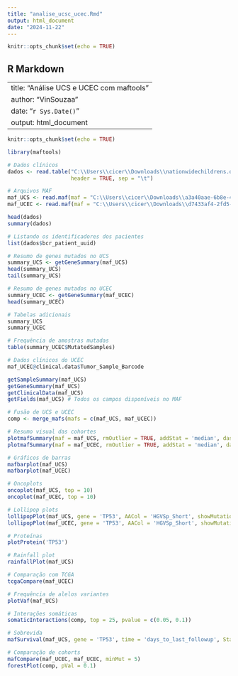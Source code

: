 ```yaml
---
title: "analise_ucsc_ucec.Rmd"
output: html_document
date: "2024-11-22"
---
```


```r
knitr::opts_chunk$set(echo = TRUE)
```

## R Markdown

---
title: "Análise UCS e UCEC com maftools"
author: "VinSouzaa"
date: "`r Sys.Date()`"
output: html_document
---

```r
knitr::opts_chunk$set(echo = TRUE)

library(maftools)

# Dados clínicos
dados <- read.table("C:\\Users\\cicer\\Downloads\\nationwidechildrens.org_clinical_patient_ucs.txt", 
                    header = TRUE, sep = "\t")

# Arquivos MAF
maf_UCS <- read.maf(maf = "C:\\Users\\cicer\\Downloads\\a3a40aae-6b8e-4bf5-9fe1-4055f207a38a.wxs.aliquot_ensemble_masked.maf")
maf_UCEC <- read.maf(maf = "C:\\Users\\cicer\\Downloads\\d7433af4-2fd5-4a8e-84af-a1c86a73f4c6.wxs.aliquot_ensemble_masked.maf")
```

```r
head(dados)
summary(dados)

# Listando os identificadores dos pacientes
list(dados$bcr_patient_uuid)
```

```r
# Resumo de genes mutados no UCS
summary_UCS <- getGeneSummary(maf_UCS)
head(summary_UCS)
tail(summary_UCS)

# Resumo de genes mutados no UCEC
summary_UCEC <- getGeneSummary(maf_UCEC)
head(summary_UCEC)

# Tabelas adicionais
summary_UCS
summary_UCEC

# Frequência de amostras mutadas
table(summary_UCEC$MutatedSamples)

# Dados clínicos do UCEC
maf_UCEC@clinical.data$Tumor_Sample_Barcode
```

```r
getSampleSummary(maf_UCS)
getGeneSummary(maf_UCS)
getClinicalData(maf_UCS)
getFields(maf_UCS) # Todos os campos disponíveis no MAF
```

```r
# Fusão de UCS e UCEC
comp <- merge_mafs(mafs = c(maf_UCS, maf_UCEC))

# Resumo visual das cohortes
plotmafSummary(maf = maf_UCS, rmOutlier = TRUE, addStat = 'median', dashboard = TRUE, titvRaw = FALSE)
plotmafSummary(maf = maf_UCEC, rmOutlier = TRUE, addStat = 'median', dashboard = TRUE, titvRaw = FALSE)
```

```r
# Gráficos de barras
mafbarplot(maf_UCS)
mafbarplot(maf_UCEC)

# Oncoplots
oncoplot(maf_UCS, top = 10)
oncoplot(maf_UCEC, top = 10)

# Lollipop plots
lollipopPlot(maf_UCS, gene = 'TP53', AACol = 'HGVSp_Short', showMutationRate = TRUE)
lollipopPlot(maf_UCEC, gene = 'TP53', AACol = 'HGVSp_Short', showMutationRate = TRUE)

# Proteínas
plotProtein('TP53')

# Rainfall plot
rainfallPlot(maf_UCS)
```

```r
# Comparação com TCGA
tcgaCompare(maf_UCEC)

# Frequência de alelos variantes
plotVaf(maf_UCS)

# Interações somáticas
somaticInteractions(comp, top = 25, pvalue = c(0.05, 0.1))

# Sobrevida
mafSurvival(maf_UCS, gene = 'TP53', time = 'days_to_last_followup', Status = 'Overall_Survival_Status', isTCGA = TRUE)

# Comparação de cohorts
mafCompare(maf_UCEC, maf_UCEC, minMut = 5)
forestPlot(comp, pVal = 0.1)
```




